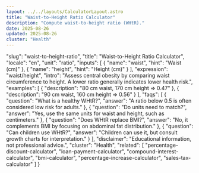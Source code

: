 ```yaml
---
layout: ../../layouts/CalculatorLayout.astro
title: "Waist-to-Height Ratio Calculator"
description: "Compute waist-to-height ratio (WHtR)."
date: 2025-08-26
updated: 2025-08-26
cluster: "Health"
---
```


  "slug": "waist-to-height-ratio",
  "title": "Waist-to-Height Ratio Calculator",
  "locale": "en",
  "unit": "ratio",
  "inputs": [
    { "name": "waist", "hint": "Waist (cm)" },
    { "name": "height", "hint": "Height (cm)" }
  ],
  "expression": "waist/height",
  "intro": "Assess central obesity by comparing waist circumference to height. A lower ratio generally indicates lower health risk.",
  "examples": [
    { "description": "80 cm waist, 170 cm height ⇒ 0.47" },
    { "description": "90 cm waist, 160 cm height ⇒ 0.56" }
  ],
  "faqs": [
    { "question": "What is a healthy WHtR?", "answer": "A ratio below 0.5 is often considered low risk for adults." },
    { "question": "Do units need to match?", "answer": "Yes, use the same units for waist and height, such as centimeters." },
    { "question": "Does WHtR replace BMI?", "answer": "No, it complements BMI by focusing on abdominal fat distribution." },
    { "question": "Can children use WHtR?", "answer": "Children can use it, but consult growth charts for interpretation." }
  ],
  "disclaimer": "Educational information, not professional advice.",
  "cluster": "Health",
  "related": [
    "percentage-discount-calculator",
    "loan-payment-calculator",
    "compound-interest-calculator",
    "bmi-calculator",
    "percentage-increase-calculator",
    "sales-tax-calculator"
  ]
}

<Calculator schema={schema} />
